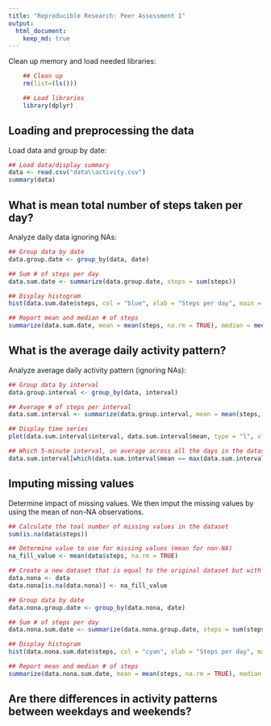 ```yaml
---
title: "Reproducible Research: Peer Assessment 1"
output: 
  html_document:
    keep_md: true
---
```


Clean up memory and load needed libraries:
```r
    ## Clean up
    rm(list=(ls()))

    ## Load libraries
    library(dplyr)
```


## Loading and preprocessing the data

Load data and group by date:
```r
## Load data/display summary
data <- read.csv("data\\activity.csv")
summary(data)
```


## What is mean total number of steps taken per day?

Analyze daily data ignoring NAs:
```r
## Group data by date
data.group.date <- group_by(data, date)

## Sum # of steps per day
data.sum.date <- summarize(data.group.date, steps = sum(steps))

## Display histogram
hist(data.sum.date$steps, col = "blue", xlab = "Steps per day", main = "Total Number of Steps Taken Each Day")

## Report mean and median # of steps
summarize(data.sum.date, mean = mean(steps, na.rm = TRUE), median = median(steps, na.rm = TRUE))
```


## What is the average daily activity pattern?

Analyze average daily activity pattern (ignoring NAs):
```r
## Group data by interval
data.group.interval <- group_by(data, interval)

## Average # of steps per interval
data.sum.interval <- summarize(data.group.interval, mean = mean(steps, na.rm = TRUE))

## Display time series
plot(data.sum.interval$interval, data.sum.interval$mean, type = "l", xlab = "Interval", ylab = "Steps", main = "Average # of Steps Taken (averaged across all days)")

## Which 5-minute interval, on average across all the days in the dataset, contains the maximum number of steps
data.sum.interval[which(data.sum.interval$mean == max(data.sum.interval$mean)), ]
```


## Imputing missing values

Determine impact of missing values. We then imput the missing values by using the mean of non-NA observations.
```r
## Calculate the toal number of missing values in the dataset
sum(is.na(data$steps))

## Determine value to use for missing values (mean for non-NA)
na_fill_value <- mean(data$steps, na.rm = TRUE)

## Create a new dataset that is equal to the original dataset but with the missings data filled in
data.nona <- data
data.nona[is.na(data.nona)] <- na_fill_value

## Group data by date
data.nona.group.date <- group_by(data.nona, date)

## Sum # of steps per day
data.nona.sum.date <- summarize(data.nona.group.date, steps = sum(steps))

## Display histogram
hist(data.nona.sum.date$steps, col = "cyan", xlab = "Steps per day", main = "Total Number of Steps Taken Each Day")

## Report mean and median # of steps
summarize(data.nona.sum.date, mean = mean(steps, na.rm = TRUE), median = median(steps, na.rm = TRUE))

```


## Are there differences in activity patterns between weekdays and weekends?
